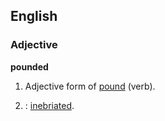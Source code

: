 ==English==
===Adjective===
'''pounded'''
#Adjective form of [[pound]] (verb).
#{{cattag|Slang}}: [[inebriated]].